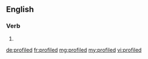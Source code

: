 ==English==

===Verb===
{{head|en}}

# {{en-past of|profile}}

[[de:profiled]]
[[fr:profiled]]
[[mg:profiled]]
[[my:profiled]]
[[vi:profiled]]